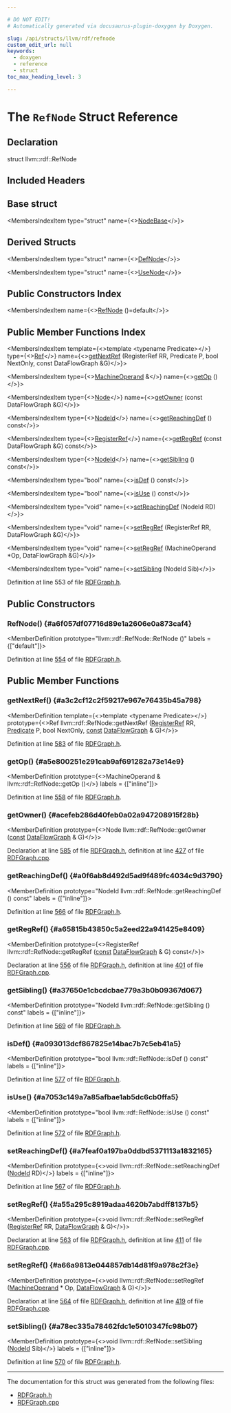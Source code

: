 ```yaml
---

# DO NOT EDIT!
# Automatically generated via docusaurus-plugin-doxygen by Doxygen.

slug: /api/structs/llvm/rdf/refnode
custom_edit_url: null
keywords:
  - doxygen
  - reference
  - struct
toc_max_heading_level: 3

---
```





# The `RefNode` Struct Reference

<DoxygenPage pluginConfig={pluginConfig}>



## Declaration

<CodeBlock>struct llvm::rdf::RefNode</CodeBlock>

## Included Headers

<IncludesList>
<IncludesListItem
  filePath="llvm/CodeGen/RDFGraph.h"
  permalink="/docs/api/files/include/include/llvm/include/llvm/codegen/rdfgraph-h"
  isLocal="true" />
</IncludesList>

## Base struct

<MembersIndex>

<MembersIndexItem
  type="struct"
  name={<><a href="/docs/api/structs/llvm/rdf/nodebase">NodeBase</a></>}>
</MembersIndexItem>

</MembersIndex>

## Derived Structs

<MembersIndex>

<MembersIndexItem
  type="struct"
  name={<><a href="/docs/api/structs/llvm/rdf/defnode">DefNode</a></>}>
</MembersIndexItem>

<MembersIndexItem
  type="struct"
  name={<><a href="/docs/api/structs/llvm/rdf/usenode">UseNode</a></>}>
</MembersIndexItem>

</MembersIndex>

## Public Constructors Index

<MembersIndex>

<MembersIndexItem
  name={<><a href="#a6f057df07716d89e1a2606e0a873caf4">RefNode</a> ()=default</>}>
</MembersIndexItem>

</MembersIndex>

## Public Member Functions Index

<MembersIndex>

<MembersIndexItem
  template={<>template &lt;typename Predicate&gt;</>}
  type={<><a href="/docs/api/namespaces/llvm/rdf/#ad64ee563e178225490a0a8e262a4aba8">Ref</a></>}
  name={<><a href="#a3c2cf12c2f59217e967e76435b45a798">getNextRef</a> (RegisterRef RR, Predicate P, bool NextOnly, const DataFlowGraph &amp;G)</>}>
</MembersIndexItem>

<MembersIndexItem
  type={<><a href="/docs/api/classes/llvm/machineoperand">MachineOperand</a> &amp;</>}
  name={<><a href="#a5e800251e291cab9af691282a73e14e9">getOp</a> ()</>}>
</MembersIndexItem>

<MembersIndexItem
  type={<><a href="/docs/api/namespaces/llvm/rdf/#ac54dd04d6e441d1b72195477e5bc1909">Node</a></>}
  name={<><a href="#acefeb286d40feb0a02a947208915f28b">getOwner</a> (const DataFlowGraph &amp;G)</>}>
</MembersIndexItem>

<MembersIndexItem
  type={<><a href="/docs/api/namespaces/llvm/rdf/#a9c5c1abf54c7f5aaf8add770214aba5d">NodeId</a></>}
  name={<><a href="#a0f6ab8d492d5ad9f489fc4034c9d3790">getReachingDef</a> () const</>}>
</MembersIndexItem>

<MembersIndexItem
  type={<><a href="/docs/api/structs/llvm/rdf/registerref">RegisterRef</a></>}
  name={<><a href="#a65815b43850c5a2eed22a941425e8409">getRegRef</a> (const DataFlowGraph &amp;G) const</>}>
</MembersIndexItem>

<MembersIndexItem
  type={<><a href="/docs/api/namespaces/llvm/rdf/#a9c5c1abf54c7f5aaf8add770214aba5d">NodeId</a></>}
  name={<><a href="#a37650e1cbcdcbae779a3b0b09367d067">getSibling</a> () const</>}>
</MembersIndexItem>

<MembersIndexItem
  type="bool"
  name={<><a href="#a093013dcf867825e14bac7b7c5eb41a5">isDef</a> () const</>}>
</MembersIndexItem>

<MembersIndexItem
  type="bool"
  name={<><a href="#a7053c149a7a85afbae1ab5dc6cb0ffa5">isUse</a> () const</>}>
</MembersIndexItem>

<MembersIndexItem
  type="void"
  name={<><a href="#a7feaf0a197ba0ddbd5371113a1832165">setReachingDef</a> (NodeId RD)</>}>
</MembersIndexItem>

<MembersIndexItem
  type="void"
  name={<><a href="#a55a295c8919adaa4620b7abdff8137b5">setRegRef</a> (RegisterRef RR, DataFlowGraph &amp;G)</>}>
</MembersIndexItem>

<MembersIndexItem
  type="void"
  name={<><a href="#a66a9813e044857db14d81f9a978c2f3e">setRegRef</a> (MachineOperand &#42;Op, DataFlowGraph &amp;G)</>}>
</MembersIndexItem>

<MembersIndexItem
  type="void"
  name={<><a href="#a78ec335a78462fdc1e5010347fc98b07">setSibling</a> (NodeId Sib)</>}>
</MembersIndexItem>

</MembersIndex>


Definition at line 553 of file <a href="/docs/api/files/include/include/llvm/include/llvm/codegen/rdfgraph-h">RDFGraph.h</a>.

<SectionDefinition>

## Public Constructors

### RefNode() {#a6f057df07716d89e1a2606e0a873caf4}

<MemberDefinition
  prototype="llvm::rdf::RefNode::RefNode ()"
  labels = {["default"]}>

Definition at line <a href="/docs/api/files/include/include/llvm/include/llvm/codegen/rdfgraph-h/#l00554">554</a> of file <a href="/docs/api/files/include/include/llvm/include/llvm/codegen/rdfgraph-h">RDFGraph.h</a>.
</MemberDefinition>

</SectionDefinition>

<SectionDefinition>

## Public Member Functions

### getNextRef() {#a3c2cf12c2f59217e967e76435b45a798}

<MemberDefinition
  template={<>template &lt;typename Predicate&gt;</>}
  prototype={<>Ref llvm::rdf::RefNode::getNextRef (<a href="/docs/api/structs/llvm/rdf/registerref">RegisterRef</a> RR, <a href="/docs/api/classes/predicate">Predicate</a> P, bool NextOnly, <a href="/docs/api/files/lib/lib/target/lib/target/aarch64/aarch64promoteconstant-cpp/#a90f8350fecae261c25be85d38b451bff">const</a> <a href="/docs/api/structs/llvm/rdf/dataflowgraph">DataFlowGraph</a> &amp; G)</>}>

Definition at line <a href="/docs/api/files/include/include/llvm/include/llvm/codegen/rdfgraph-h/#l00583">583</a> of file <a href="/docs/api/files/include/include/llvm/include/llvm/codegen/rdfgraph-h">RDFGraph.h</a>.
</MemberDefinition>

### getOp() {#a5e800251e291cab9af691282a73e14e9}

<MemberDefinition
  prototype={<>MachineOperand &amp; llvm::rdf::RefNode::getOp ()</>}
  labels = {["inline"]}>

Definition at line <a href="/docs/api/files/include/include/llvm/include/llvm/codegen/rdfgraph-h/#l00558">558</a> of file <a href="/docs/api/files/include/include/llvm/include/llvm/codegen/rdfgraph-h">RDFGraph.h</a>.
</MemberDefinition>

### getOwner() {#acefeb286d40feb0a02a947208915f28b}

<MemberDefinition
  prototype={<>Node llvm::rdf::RefNode::getOwner (<a href="/docs/api/files/lib/lib/target/lib/target/aarch64/aarch64promoteconstant-cpp/#a90f8350fecae261c25be85d38b451bff">const</a> <a href="/docs/api/structs/llvm/rdf/dataflowgraph">DataFlowGraph</a> &amp; G)</>}>

Declaration at line <a href="/docs/api/files/include/include/llvm/include/llvm/codegen/rdfgraph-h/#l00585">585</a> of file <a href="/docs/api/files/include/include/llvm/include/llvm/codegen/rdfgraph-h">RDFGraph.h</a>, definition at line <a href="/docs/api/files/lib/lib/codegen/rdfgraph-cpp/#l00427">427</a> of file <a href="/docs/api/files/lib/lib/codegen/rdfgraph-cpp">RDFGraph.cpp</a>.
</MemberDefinition>

### getReachingDef() {#a0f6ab8d492d5ad9f489fc4034c9d3790}

<MemberDefinition
  prototype="NodeId llvm::rdf::RefNode::getReachingDef () const"
  labels = {["inline"]}>

Definition at line <a href="/docs/api/files/include/include/llvm/include/llvm/codegen/rdfgraph-h/#l00566">566</a> of file <a href="/docs/api/files/include/include/llvm/include/llvm/codegen/rdfgraph-h">RDFGraph.h</a>.
</MemberDefinition>

### getRegRef() {#a65815b43850c5a2eed22a941425e8409}

<MemberDefinition
  prototype={<>RegisterRef llvm::rdf::RefNode::getRegRef (<a href="/docs/api/files/lib/lib/target/lib/target/aarch64/aarch64promoteconstant-cpp/#a90f8350fecae261c25be85d38b451bff">const</a> <a href="/docs/api/structs/llvm/rdf/dataflowgraph">DataFlowGraph</a> &amp; G) const</>}>

Declaration at line <a href="/docs/api/files/include/include/llvm/include/llvm/codegen/rdfgraph-h/#l00556">556</a> of file <a href="/docs/api/files/include/include/llvm/include/llvm/codegen/rdfgraph-h">RDFGraph.h</a>, definition at line <a href="/docs/api/files/lib/lib/codegen/rdfgraph-cpp/#l00401">401</a> of file <a href="/docs/api/files/lib/lib/codegen/rdfgraph-cpp">RDFGraph.cpp</a>.
</MemberDefinition>

### getSibling() {#a37650e1cbcdcbae779a3b0b09367d067}

<MemberDefinition
  prototype="NodeId llvm::rdf::RefNode::getSibling () const"
  labels = {["inline"]}>

Definition at line <a href="/docs/api/files/include/include/llvm/include/llvm/codegen/rdfgraph-h/#l00569">569</a> of file <a href="/docs/api/files/include/include/llvm/include/llvm/codegen/rdfgraph-h">RDFGraph.h</a>.
</MemberDefinition>

### isDef() {#a093013dcf867825e14bac7b7c5eb41a5}

<MemberDefinition
  prototype="bool llvm::rdf::RefNode::isDef () const"
  labels = {["inline"]}>

Definition at line <a href="/docs/api/files/include/include/llvm/include/llvm/codegen/rdfgraph-h/#l00577">577</a> of file <a href="/docs/api/files/include/include/llvm/include/llvm/codegen/rdfgraph-h">RDFGraph.h</a>.
</MemberDefinition>

### isUse() {#a7053c149a7a85afbae1ab5dc6cb0ffa5}

<MemberDefinition
  prototype="bool llvm::rdf::RefNode::isUse () const"
  labels = {["inline"]}>

Definition at line <a href="/docs/api/files/include/include/llvm/include/llvm/codegen/rdfgraph-h/#l00572">572</a> of file <a href="/docs/api/files/include/include/llvm/include/llvm/codegen/rdfgraph-h">RDFGraph.h</a>.
</MemberDefinition>

### setReachingDef() {#a7feaf0a197ba0ddbd5371113a1832165}

<MemberDefinition
  prototype={<>void llvm::rdf::RefNode::setReachingDef (<a href="/docs/api/namespaces/llvm/rdf/#a9c5c1abf54c7f5aaf8add770214aba5d">NodeId</a> RD)</>}
  labels = {["inline"]}>

Definition at line <a href="/docs/api/files/include/include/llvm/include/llvm/codegen/rdfgraph-h/#l00567">567</a> of file <a href="/docs/api/files/include/include/llvm/include/llvm/codegen/rdfgraph-h">RDFGraph.h</a>.
</MemberDefinition>

### setRegRef() {#a55a295c8919adaa4620b7abdff8137b5}

<MemberDefinition
  prototype={<>void llvm::rdf::RefNode::setRegRef (<a href="/docs/api/structs/llvm/rdf/registerref">RegisterRef</a> RR, <a href="/docs/api/structs/llvm/rdf/dataflowgraph">DataFlowGraph</a> &amp; G)</>}>

Declaration at line <a href="/docs/api/files/include/include/llvm/include/llvm/codegen/rdfgraph-h/#l00563">563</a> of file <a href="/docs/api/files/include/include/llvm/include/llvm/codegen/rdfgraph-h">RDFGraph.h</a>, definition at line <a href="/docs/api/files/lib/lib/codegen/rdfgraph-cpp/#l00411">411</a> of file <a href="/docs/api/files/lib/lib/codegen/rdfgraph-cpp">RDFGraph.cpp</a>.
</MemberDefinition>

### setRegRef() {#a66a9813e044857db14d81f9a978c2f3e}

<MemberDefinition
  prototype={<>void llvm::rdf::RefNode::setRegRef (<a href="/docs/api/classes/llvm/machineoperand">MachineOperand</a> &#42; Op, <a href="/docs/api/structs/llvm/rdf/dataflowgraph">DataFlowGraph</a> &amp; G)</>}>

Declaration at line <a href="/docs/api/files/include/include/llvm/include/llvm/codegen/rdfgraph-h/#l00564">564</a> of file <a href="/docs/api/files/include/include/llvm/include/llvm/codegen/rdfgraph-h">RDFGraph.h</a>, definition at line <a href="/docs/api/files/lib/lib/codegen/rdfgraph-cpp/#l00419">419</a> of file <a href="/docs/api/files/lib/lib/codegen/rdfgraph-cpp">RDFGraph.cpp</a>.
</MemberDefinition>

### setSibling() {#a78ec335a78462fdc1e5010347fc98b07}

<MemberDefinition
  prototype={<>void llvm::rdf::RefNode::setSibling (<a href="/docs/api/namespaces/llvm/rdf/#a9c5c1abf54c7f5aaf8add770214aba5d">NodeId</a> Sib)</>}
  labels = {["inline"]}>

Definition at line <a href="/docs/api/files/include/include/llvm/include/llvm/codegen/rdfgraph-h/#l00570">570</a> of file <a href="/docs/api/files/include/include/llvm/include/llvm/codegen/rdfgraph-h">RDFGraph.h</a>.
</MemberDefinition>

</SectionDefinition>

<hr/>

The documentation for this struct was generated from the following files:

<ul>
<li><a href="/docs/api/files/include/include/llvm/include/llvm/codegen/rdfgraph-h">RDFGraph.h</a></li>
<li><a href="/docs/api/files/lib/lib/codegen/rdfgraph-cpp">RDFGraph.cpp</a></li>
</ul>

</DoxygenPage>
